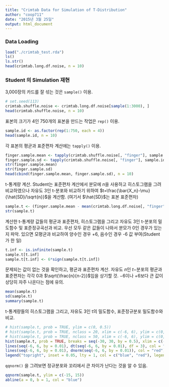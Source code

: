 ```yaml
---
title: "Crimtab Data for Simulation of T-Distribution"
author: "coop711"
date: "2015년 3월 25일"
output: html_document
---
```


### Data Loading

```r
load("./crimtab_test.rda")
ls()
ls.str()
head(crimtab.long.df.noise, n = 10)
```

### Student 의 Simulation 재현

3,000장의 카드를 잘 섞는 것은 `sample()` 이용.
 
```r
# set.seed(113)
crimtab.shuffle.noise <- crimtab.long.df.noise[sample(1:3000), ]
head(crimtab.shuffle.noise, n = 10)
```

표본의 크기가 4인 750개의 표본을 만드는 작업은 `rep()` 이용.

```r
sample.id <- as.factor(rep(1:750, each = 4))
head(sample.id, n = 10)
```

각 표본의 평균과 표준편차 계산에는 `tapply()` 이용. 

```r
finger.sample.mean <- tapply(crimtab.shuffle.noise[, "finger"], sample.id, mean)
finger.sample.sd <- tapply(crimtab.shuffle.noise[, "finger"], sample.id, sd)
str(finger.sample.mean)
str(finger.sample.sd)
head(cbind(finger.sample.mean, finger.sample.sd), n = 10)
```

t-통계량 계산. Student는 표준편차 계산에서 분모에 $n$을 사용하고 히스토그램을 그려 비교하였으나 자유도 3인 t-분포와 비교하기 위하여 $t=\frac{\bar{X_n}-\mu}{\hat{SD}/\sqrt{n}}$을 계산함. (여기서 $\hat{SD}$는 표본 표준편차)

```r
sample.t <- (finger.sample.mean - mean(crimtab.long.df.noise[, "finger"]))/(finger.sample.sd/sqrt(4))
str(sample.t)
```

계산한 t-통계량 값들의 평균과 표준편차, 히스토그램을 그리고 자유도 3인 t-분포의 밀도함수 및 표준정규곡선과 비교. 우선 모두 같은 값들이 나와서 분모가 0인 경우가 있는지 파악. 있으면 모평균과 비교하여 양수인 경우 +6, 음수인 경우 -6 값 부여(Student가 한 일)

```r
t.inf <- is.infinite(sample.t)
sample.t[t.inf]
sample.t[t.inf] <- 6*sign(sample.t[t.inf])
```

문제되는 값이 없는 것을 확인하고, 평균과 표준편차 계산. 자유도 $n$인 $t-$분포의 평균과 표준편차는 각각 0과 $\sqrt{\frac{n}{n-2}}$임을 상기할 것. $-6$이나 $+6$보다 큰 값이 상당히 자주 나온다는 점에 유의.

```r
mean(sample.t)
sd(sample.t)
summary(sample.t)
```

t-통계량들의 히스토그램을 그리고, 자유도 3인 t의 밀도함수, 표준정규분포 밀도함수와 비교.

```r
# hist(sample.t, prob = TRUE, ylim = c(0, 0.5))
# hist(sample.t, prob = TRUE, nclass = 20, xlim = c(-6, 6), ylim = c(0, 0.5), main = "Histogram of Sample t-statistics", xlab = "Sampled t-values")
# hist(sample.t, prob = TRUE, nclass = 50, xlim = c(-6, 6), ylim = c(0, 0.5), main = "Histogram of Sample t-statistics", xlab = "Sampled t-values")
hist(sample.t, prob = TRUE, breaks = seq(-30, 30, by = 0.5), xlim = c(-6, 6), ylim = c(0, 0.5), main = "Histogram of Sample t-statistics", xlab = "Sample t-values")
lines(seq(-6, 6, by = 0.01), dt(seq(-6, 6, by = 0.01), df = 3), col = "blue")
lines(seq(-6, 6, by = 0.01), dnorm(seq(-6, 6, by = 0.01)), col = "red")
legend("topright", inset = 0.05, lty = 1, col = c("blue", "red"), legend = c("t with df = 3", "standard normal"))
```

`qqnorm()` 을 그려보면 정규분포와 꼬리에서 큰 차이가 난다는 것을 알 수 있음.

```r
qqnorm(sample.t, ylim = c(-15, 15))
abline(a = 0, b = 1, col = "blue")
```

